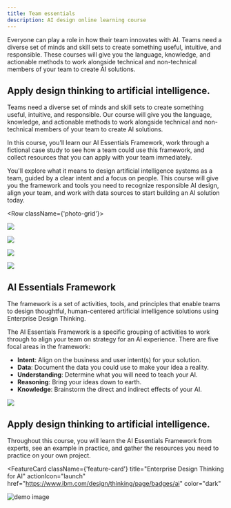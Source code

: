 ```yaml
---
title: Team essentials
description: AI design online learning course
---
```



<PageDescription>

  Everyone can play a role in how their team innovates with AI.
Teams need a diverse set of minds and skill sets to create something useful, intuitive, and responsible. These courses will give you the language, knowledge, and actionable methods to work alongside technical and non-technical members of your team to create AI solutions.

</PageDescription>

## Apply design thinking to artificial intelligence.

Teams need a diverse set of minds and skill sets to create something useful, intuitive, and responsible. Our course will give you the language, knowledge, and actionable methods to work alongside technical and non-technical members of your team to create AI solutions.

In this course, you’ll learn our AI Essentials Framework, work through a fictional case study to see how a team could use this framework, and collect resources that you can apply with your team immediately.

You'll explore what it means to design artificial intelligence systems as a team, guided by a clear intent and a focus on people. This course will give you the framework and tools you need to recognize responsible AI design, align your team, and work with data sources to start building an AI solution today.

<Row className={'photo-grid'}>
<Column colMd={5} colLg={8}>
<ImageCard
href="javascript:;"
aspectRatio="16:9">

![](../../images/team-essentials/Image_1.png)

</ImageCard>
</Column>

<Column colMd={3} colLg={4}>
<ImageCard
aspectRatio="1:1"
href="javascript:;">

![](../../images/team-essentials/Image_2.png)

</ImageCard>
</Column>

<Column colMd={3} colLg={4}>
<ImageCard
aspectRatio="16:9"
href="javascript:;">

![](../../images/team-essentials/Image_3.png)

</ImageCard>
</Column>

<Column colMd={5} colLg={8}>
<ImageCard
aspectRatio="16:9"
href="javascript:;">

![](../../images/team-essentials/Image_4.png)

</ImageCard>
</Column>
</Row>


## AI Essentials Framework

The framework is a set of activities, tools, and principles that enable teams to design thoughtful, human-centered artificial intelligence solutions using Enterprise Design Thinking.

The AI Essentials Framework is a specific grouping of activities to work through to align your team on strategy for an AI experience. There are five focal areas in the framework:

 - **Intent**: Align on the business and user intent(s) for your solution.
 - **Data**: Document the data you could use to make your idea a reality.
 - **Understanding**: Determine what you will need to teach your AI.
 - **Reasoning**: Bring your ideas down to earth.
 - **Knowledge**: Brainstorm the direct and indirect effects of your AI.

<Row>
<Column colLg={12} >

![](../../images/team-essentials/Image_5.png)

</Column>
</Row>

## Apply design thinking to artificial intelligence.
Throughout this course, you will learn the AI Essentials Framework from experts, see an example in practice, and gather the resources you need to practice on your own project.

<FeatureCard
  className={'feature-card'}
  title="Enterprise Design Thinking for AI"
  actionIcon="launch"
  href="https://www.ibm.com/design/thinking/page/badges/ai"
  color="dark"
  >

![demo image](../../images/team-essentials/Image_6.png)

</FeatureCard>
